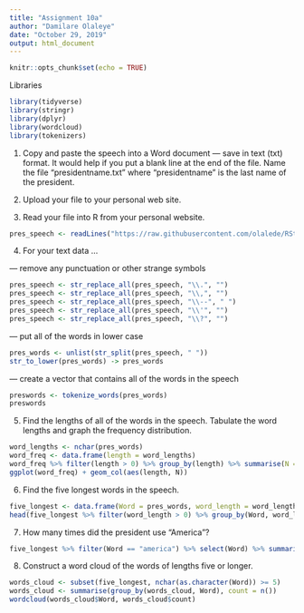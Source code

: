 ```yaml
---
title: "Assignment 10a"
author: "Damilare Olaleye"
date: "October 29, 2019"
output: html_document
---
```


```r
knitr::opts_chunk$set(echo = TRUE)
```

Libraries
```r
library(tidyverse)
library(stringr)
library(dplyr)
library(wordcloud)
library(tokenizers)

```


1.  Copy and paste the speech into a Word document — save in text (txt) format.  It would help if you put a blank line at the end of the file.  Name the file “presidentname.txt” where “presidentname” is the last name of the president.


2.  Upload your file to your personal web site.



3.  Read your file into R from your personal website.

```r
pres_speech <- readLines("https://raw.githubusercontent.com/olalede/RStudio-3430/master/Kennedy.txt")
```

4.  For your text data …

— remove any punctuation or other strange symbols

```r
pres_speech <- str_replace_all(pres_speech, "\\.", "")
pres_speech <- str_replace_all(pres_speech, "\\,", "")
pres_speech <- str_replace_all(pres_speech, "\\--", " ")
pres_speech <- str_replace_all(pres_speech, "\\'", "")
pres_speech <- str_replace_all(pres_speech, "\\?", "")
```

— put all of the words in lower case

```r
pres_words <- unlist(str_split(pres_speech, " "))
str_to_lower(pres_words) -> pres_words
```

— create a vector that contains all of the words in the speech
```r
preswords <- tokenize_words(pres_words)
preswords

```



5.  Find the lengths of all of the words in the speech.  Tabulate the word lengths and graph the frequency distribution.

```r
word_lengths <- nchar(pres_words)
word_freq <- data.frame(length = word_lengths)
word_freq %>% filter(length > 0) %>% group_by(length) %>% summarise(N = n()) -> word_freq
ggplot(word_freq) + geom_col(aes(length, N))
```

6.  Find the five longest words in the speech.

```r
five_longest <- data.frame(Word = pres_words, word_length = word_lengths)
head(five_longest %>% filter(word_length > 0) %>% group_by(Word, word_length) %>% summarise(N = n()) %>% arrange(desc(word_length)), 5)
```


7.  How many times did the president use "America"?

```r
five_longest %>% filter(Word == "america") %>% select(Word) %>% summarise(count = n())
```

8.  Construct a word cloud of the words of lengths five or longer.

```r
words_cloud <- subset(five_longest, nchar(as.character(Word)) >= 5)
words_cloud <- summarise(group_by(words_cloud, Word), count = n())
wordcloud(words_cloud$Word, words_cloud$count)
```
 